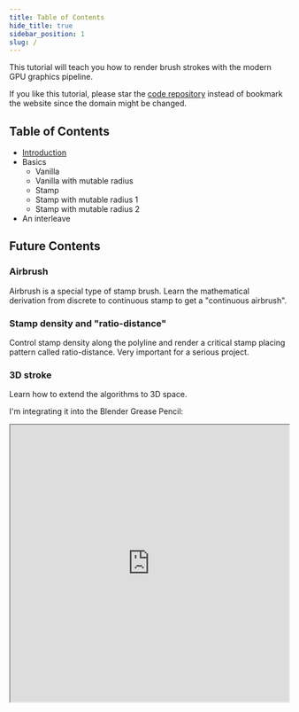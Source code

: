 ```yaml
---
title: Table of Contents
hide_title: true
sidebar_position: 1
slug: /
---
```


This tutorial will teach you how to render brush strokes with the modern GPU graphics pipeline.

If you like this tutorial, please star the [code repository] instead of bookmark the website since the domain might be changed.

## Table of Contents

- [Introduction](./introduction)
- Basics
  - Vanilla
  - Vanilla with mutable radius
  - Stamp
  - Stamp with mutable radius 1
  - Stamp with mutable radius 2
- An interleave

## Future Contents

### Airbrush

Airbrush is a special type of stamp brush.
Learn the mathematical derivation from discrete to continuous stamp to get a "continuous airbrush".

### Stamp density and "ratio-distance"

Control stamp density along the polyline and render a critical stamp placing pattern called ratio-distance.
Very important for a serious project.

### 3D stroke

Learn how to extend the algorithms to 3D space.

I'm integrating it into the Blender Grease Pencil:

<iframe width="100%" height="500" src="https://www.youtube.com/embed/Q7_3IhgHOZM?start=30"
title="Blender Grease Pencil Stamp Brush Demo"
allow="accelerometer; autoplay; clipboard-write; encrypted-media; gyroscope; picture-in-picture; web-share"
allowFullScreen>
</iframe>

[code repository]: https://github.com/ShenCiao/BrushStrokeTutorial
